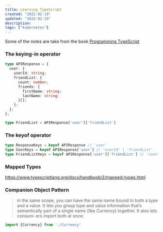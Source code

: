```yaml
---
title: Learning TypeScript
created: "2022-02-19"
updated: "2022-02-19"
description:
tags: ["kubernetes"]
---
```


Some of the notes are take from the book [Programming TypeScript]

### The keying-in operator

```ts
type APIResponse = {
  user: {
    userId: string;
    friendList: {
      count: number;
      friends: {
        firstName: string;
        lastName: string;
      }[];
    };
  };
};

type FriendList = APIResponse['user']['friendList']
```

### The keyof operator

```ts
type ResponseKeys = keyof APIResponse // 'user'
type UserKeys = keyof APIResponse['user'] // 'userId' | 'friendList'
type FriendListKeys = keyof APIResponse['user']['friendList'] // 'count' | 'friends'
```

[Programming TypeScript]: https://www.amazon.com/Programming-TypeScript-Making-JavaScript-Applications/dp/1492037656


### Mapped Types

https://www.typescriptlang.org/docs/handbook/2/mapped-types.html


### Companion Object Pattern

> in the same scope, you can have the same name bound to both a type and a value.
> It lets you group type and value information that’s semantically part of a single name (like Currency) together. It also lets consum‐ ers import both at once:

```ts
import {Currency} from './Currency'
```
